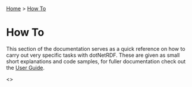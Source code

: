 [[Home]] > [[How To]]

= How To =

This section of the documentation serves as a quick reference on how to carry out very specific tasks with dotNetRDF.  These are given as small short explanations and code samples, for fuller documentation check out the [[User Guide]].

<<toc>>